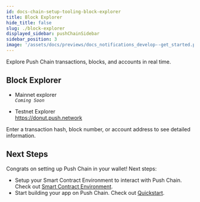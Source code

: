 ```yaml
---
id: docs-chain-setup-tooling-block-explorer
title: Block Explorer
hide_title: false
slug: ./block-explorer
displayed_sidebar: pushChainSidebar
sidebar_position: 3
image: '/assets/docs/previews/docs_notifications_develop--get_started.png'
---
```


<head>
  <title>{`Block Explorer | Tooling | Setup | Push Chain Docs`}</title>
</head>


<!-- Content Start -->

Explore Push Chain transactions, blocks, and accounts in real time.

## Block Explorer

- Mainnet explorer <br />
  _`Coming Soon`_

- Testnet Explorer <br />
  https://donut.push.network

Enter a transaction hash, block number, or account address to see detailed information.

<IFrameModal
  url='https://donut.push.network'
  buttonTitle='Open Testnet Explorer'
  maxHeight='600px'
/>

## Next Steps

Congrats on setting up Push Chain in your wallet! Next steps:

- Setup your Smart Contract Environment to interact with Push Chain. Check out [Smart Contract Environment](/docs/chain/setup/smart-contract-environment).
- Start building your app on Push Chain. Check out [Quickstart](/docs/chain/build).
